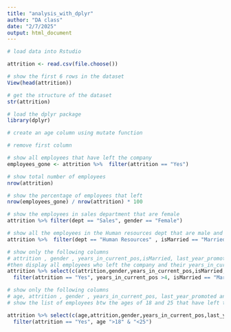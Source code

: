 ```yaml
---
title: "analysis_with_dplyr"
author: "DA class"
date: "2/7/2025"
output: html_document
---
```


```r
# load data into Rstudio

attrition <- read.csv(file.choose())
```

```r

# show the first 6 rows in the dataset
View(head(attrition))
```

```r

# get the structure of the dataset
str(attrition)
```


```r
# load the dplyr package
library(dplyr)
```


```r

# create an age column using mutate function 

```


```r
# remove first column

```


```r
# show all employees that have left the company
employees_gone <- attrition %>%  filter(attrition == "Yes")

```

```r
# show total number of employees
nrow(attrition)
```

```r

# show the percentage of employees that left
nrow(employees_gone) / nrow(attrition) * 100
```

```r
# show the employees in sales department that are female
attrition %>% filter(dept == "Sales", gender == "Female") 

```

```r

# show all the employees in the Human resources dept that are male and are married
attrition %>%  filter(dept == "Human Resources" , isMarried == "Married")

```


```r

# show only the following columns
# attrition , gender , years_in_current_pos,isMarried, last_year_promoted,
#then display all employees who left the company and their years_in_current_pos is more than 4 and they are married.
attrition %>% select(c(attrition,gender,years_in_current_pos,isMarried,last_year_promoted)) %>% 
  filter(attrition == "Yes", years_in_current_pos >4, isMarried == "Married")

```

```r
# show only the following columns
# age, attrition , gender , years_in_current_pos, last_year_promoted and 
# show the list of employees btw the ages of 18 and 25 that have left the company

attrition %>% select(c(age,attrition,gender,years_in_current_pos,last_year_promoted)) %>%
  filter(attrition == "Yes", age ">18" & "<25")
  
  
```

